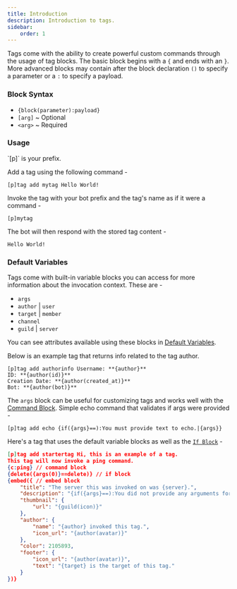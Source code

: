 ---
title: Introduction
description: Introduction to tags.
sidebar:
    order: 1
---


Tags come with the ability to create powerful custom commands through the 
usage of tag blocks. The basic block begins with a `{` and ends with an `}`. 
More advanced blocks may contain after the block declaration `()` to specify 
a parameter or a `:` to specify a payload.

### Block Syntax

- `{block(parameter):payload}`
- `[arg]` ~ Optional
- `<arg>` ~ Required

### Usage

<Aside type="note">`[p]` is your prefix.</Aside>

Add a tag using the following command - 
```
[p]tag add mytag Hello World!
```
Invoke the tag with your bot prefix and the tag's name as if it were a command -
```
[p]mytag
```
The bot will then respond with the stored tag content -
```
Hello World!
```

### Default Variables

Tags come with built-in variable blocks you can access for more information about the
invocation context. These are -
- `args`
- `author` | `user`
- `target` | `member`
- `channel`
- `guild` | `server`

You can see attributes available using these blocks in [Default Variables](/tags/variables).

Below is an example tag that returns info related to the tag author.
```
[p]tag add authorinfo Username: **{author}**
ID: **{author(id)}**
Creation Date: **{author(created_at)}**
Bot: **{author(bot)}**
```

The `args` block can be useful for customizing tags and works well with the
[Command Block](/tags/parsings/#command-block). Simple echo command that
validates if args were provided -
```
[p]tag add echo {if({args}==):You must provide text to echo.|{args}}
```

Here's a tag that uses the default variable blocks as well as the [`If Block`](/tags/blocks/#if-block) -
```json
[p]tag add startertag Hi, this is an example of a tag.
This tag will now invoke a ping command.
{c:ping} // command block
{delete({args(0)}==delete)} // if block
{embed({ // embed block
    "title": "The server this was invoked on was {server}.",
    "description": "{if({args}==):You did not provide any arguments for this tag|The arguments provided were: `{args}`}",
    "thumbnail": {
        "url": "{guild(icon)}" 
    },
    "author": {
        "name": "{author} invoked this tag.",
        "icon_url": "{author(avatar)}"
    },
    "color": 2105893,
    "footer": { 
        "icon_url": "{author(avatar)}", 
        "text": "{target} is the target of this tag." 
    }
})}
```
